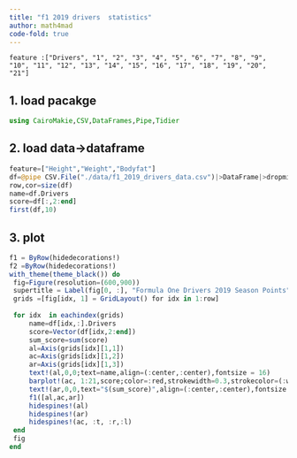 ```yaml
---
title: "f1 2019 drivers  statistics"
author: math4mad
code-fold: true
---
```


```
feature :["Drivers", "1", "2", "3", "4", "5", "6", "7", "8", "9", "10", "11", "12", "13", "14", "15", "16", "17", "18", "19", "20", "21"]
```
## 1. load pacakge
```julia
using CairoMakie,CSV,DataFrames,Pipe,Tidier
```

## 2. load data->dataframe
```julia
feature=["Height","Weight","Bodyfat"]
df=@pipe CSV.File("./data/f1_2019_drivers_data.csv")|>DataFrame|>dropmissing
row,cor=size(df)
name=df.Drivers
score=df[:,2:end]
first(df,10)

```


## 3. plot 
```julia

f1 = ByRow(hidedecorations!)
f2 =ByRow(hidedecorations!)
with_theme(theme_black()) do
 fig=Figure(resolution=(600,900))
 supertitle = Label(fig[0, :], "Formula One Drivers 2019 Season Points", fontsize = 24)
 grids =[fig[idx, 1] = GridLayout() for idx in 1:row]
 
 for idx  in eachindex(grids)
     name=df[idx,:].Drivers
     score=Vector(df[idx,2:end])
     sum_score=sum(score)
     al=Axis(grids[idx][1,1])
     ac=Axis(grids[idx][1,2])
     ar=Axis(grids[idx][1,3])
     text!(al,0,0;text=name,align=(:center,:center),fontsize = 16)
     barplot!(ac, 1:21,score;color=:red,strokewidth=0.3,strokecolor=(:white))
     text!(ar,0,0,text="$(sum_score)",align=(:center,:center),fontsize = 16)
     f1([al,ac,ar])
     hidespines!(al)
     hidespines!(ar)
     hidespines!(ac, :t, :r,:l)
 end
 fig
end
```

